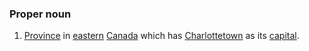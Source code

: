 ===Proper noun===
#[[Province]] in [[eastern]] [[Canada]] which has [[Charlottetown]] as its [[capital]].